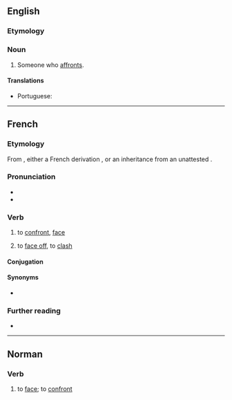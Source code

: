 ==English==

===Etymology===
{{suf|en|affront|er|id2=agent noun}}

===Noun===
{{en-noun}}

# Someone who [[affront]]s.

====Translations====
{{trans-top|someone who affronts}}
* Portuguese: {{t|pt|afrontador|m}}
{{trans-mid}}
{{trans-bottom}}

----

==French==

===Etymology===
From {{etyl|fro|fr}} {{m|fro|afronter||to face; to confront; to slap in the face}}, either a French derivation {{confix|fr|a|front|er}}, or an inheritance from an unattested {{etyl|VL.|fr}} {{m|la|*affrontāre||to strike against}}.

===Pronunciation===
* {{fr-IPA}}
* {{audio|Fr-affronter.ogg|Audio|lang=fr}}

===Verb===
{{fr-verb}}

# to [[confront]], [[face]]
# {{lb|fr|reflexive}} to [[face off]], to [[clash]]

====Conjugation====
{{fr-conj-auto}}

====Synonyms====
* {{l|fr|faire face}}

===Further reading===
* {{R:TLFi}}

----

==Norman==

===Verb===
{{nrf-verb}}

# {{lb|nrf|Jersey}} to [[face]]; to [[confront]]